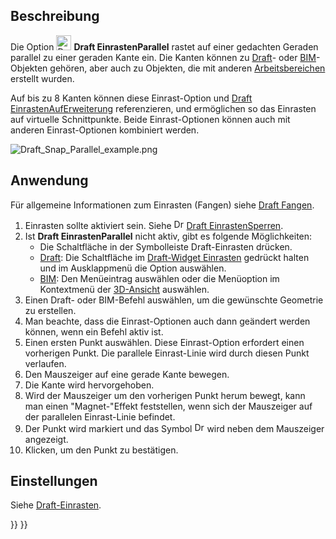 <languages/>

{{Docnav/de
|[[Draft_Snap_Extension/de|EinrastenAufVerlängerung]]
|[[Draft_Snap_Special/de|EinrastenSpezial]]
|[[Draft_Workbench/de|Draft]]
|IconL=Draft_Snap_Extension.svg
|IconR=Draft_Snap_Special.svg
|IconC=Workbench_Draft.svg
}}

{{GuiCommand/de
|Name=Draft Snap Parallel
|Name/de=Draft EinrastenParallel
|MenuLocation=Einrasten → Parallel einrasten
|Workbenches=[[Draft_Workbench/de|Draft]], [[BIM_Workbench/de|BIM]]
|SeeAlso=[[Draft_Snap/de|Draft Einrasten]], [[Draft_Snap_Lock/de|Draft EinrastenSperren]]
}}

<span id="Description"></span>
== Beschreibung ==

Die Option [[Image:Draft_Snap_Parallel.svg|24px]] '''Draft EinrastenParallel''' rastet auf einer gedachten Geraden parallel zu einer geraden Kante ein. Die Kanten können zu [[Draft_Workbench/de|Draft]]- oder [[BIM_Workbench/de|BIM]]-Objekten gehören, aber auch zu Objekten, die mit anderen [[Workbenches/de|Arbeitsbereichen ]] erstellt wurden.

Auf bis zu 8 Kanten können diese Einrast-Option und [[Draft_Snap_Extension/de|Draft EinrastenAufErweiterung]] referenzieren, und ermöglichen so das Einrasten auf virtuelle Schnittpunkte. Beide Einrast-Optionen können auch mit anderen Einrast-Optionen kombiniert werden.

[[Image:Draft_Snap_Parallel_example.png]]
{{Caption|Einrasten des zweiten Punktes einer Linie auf einer unsichtbaren Linie, die parallel zu einer Kante verläuft.}}

<span id="Usage"></span>
== Anwendung ==

Für allgemeine Informationen zum Einrasten (Fangen) siehe [[Draft_Snap/de|Draft Fangen]].

# Einrasten sollte aktiviert sein. Siehe [[Image:Draft_Snap_Lock.svg|16px]] [[Draft_Snap_Lock/de|Draft EinrastenSperren]].
# Ist '''Draft EinrastenParallel''' nicht aktiv, gibt es folgende Möglichkeiten:
#* Die Schaltfläche {{Button|[[Image:Draft_Snap_Parallel.svg|16px]] [[Draft_Snap_Parallel/de|Parallel einrasten]]}} in der Symbolleiste Draft-Einrasten drücken.
#* [[Draft_Workbench/de|Draft]]: Die Schaltfläche {{Button|[[Image:Draft_Snap_Lock.svg|x16px]][[Image:Toolbar_flyout_arrow.svg|x16px]]}} im [[Draft_snap_widget/de|Draft-Widget Einrasten]] gedrückt halten und im Ausklappmenü die Option {{MenuCommand|[[Image:Draft_Snap_Parallel.svg|16px]] Parallel einrasten}} auswählen.
#* [[BIM_Workbench/de|BIM]]: Den Menüeintrag {{MenuCommand|Einrasten → [[Image:Draft_Snap_Parallel.svg|16px]] Parallel einrasten}} auswählen oder die Menüoption im Kontextmenü der [[3D_view/de|3D-Ansicht]] auswählen.
# Einen Draft- oder BIM-Befehl auswählen, um die gewünschte Geometrie zu erstellen.
# Man beachte, dass die Einrast-Optionen auch dann geändert werden können, wenn ein Befehl aktiv ist.
# Einen ersten Punkt auswählen. Diese Einrast-Option erfordert einen vorherigen Punkt. Die parallele Einrast-Linie wird durch diesen Punkt verlaufen.
# Den Mauszeiger auf eine gerade Kante bewegen.
# Die Kante wird hervorgehoben.
# Wird der Mauszeiger um den vorherigen Punkt herum bewegt, kann man einen "Magnet-"Effekt feststellen, wenn sich der Mauszeiger auf der parallelen Einrast-Linie befindet.
# Der Punkt wird markiert und das Symbol [[Image:Draft_Snap_Parallel.svg|16px]] wird neben dem Mauszeiger angezeigt.
# Klicken, um den Punkt zu bestätigen.

<span id="Preferences"></span>
==Einstellungen==

Siehe [[Draft_Snap/de#Einstellungen|Draft-Einrasten]].


{{Docnav/de
|[[Draft_Snap_Extension/de|EinrastenAufVerlängerung]]
|[[Draft_Snap_Special/de|EinrastenSpezial]]
|[[Draft_Workbench/de|Draft]]
|IconL=Draft_Snap_Extension.svg
|IconR=Draft_Snap_Special.svg
|IconC=Workbench_Draft.svg
}}

{{Draft Tools navi{{#translation:}}}}
{{Userdocnavi{{#translation:}}}}